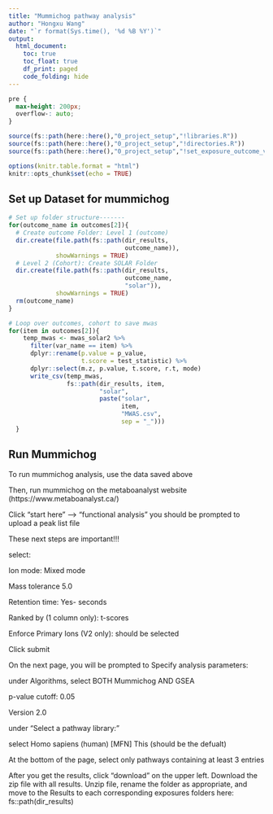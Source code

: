 ```yaml
---
title: "Mummichog pathway analysis"
author: "Hongxu Wang"
date: "`r format(Sys.time(), '%d %B %Y')`"
output: 
  html_document:
    toc: true
    toc_float: true
    df_print: paged
    code_folding: hide
---
```


```css
pre {
  max-height: 200px;
  overflow-: auto;
}
```


```r
source(fs::path(here::here(),"0_project_setup","!libraries.R"))
source(fs::path(here::here(),"0_project_setup","!directories.R"))
source(fs::path(here::here(),"0_project_setup","!set_exposure_outcome_vars.R"))

options(knitr.table.format = "html")
knitr::opts_chunk$set(echo = TRUE)
```

## Set up Dataset for mummichog
```r
# Set up folder structure------- 
for(outcome_name in outcomes[2]){
  # Create outcome Folder: Level 1 (outcome)
  dir.create(file.path(fs::path(dir_results, 
                                outcome_name)), 
             showWarnings = TRUE)
  # Level 2 (Cohort): Create SOLAR Folder
  dir.create(file.path(fs::path(dir_results, 
                                outcome_name, 
                                "solar")), 
             showWarnings = TRUE)
  rm(outcome_name)
}

# Loop over outcomes, cohort to save mwas
for(item in outcomes[2]){
    temp_mwas <- mwas_solar2 %>%
      filter(var_name == item) %>%
      dplyr::rename(p.value = p_value, 
                    t.score = test_statistic) %>%
      dplyr::select(m.z, p.value, t.score, r.t, mode)
      write_csv(temp_mwas, 
                fs::path(dir_results, item,
                         "solar",
                         paste("solar", 
                               item, 
                               "MWAS.csv",
                               sep = "_")))
  }
```

## Run Mummichog

To run mummichog analysis, use the data saved above

Then, run mummichog on the metaboanalyst website (https://www.metaboanalyst.ca/)

Click "start here" --> "functional analysis" you should be prompted to upload a peak list file

These next steps are important!!!

select:

Ion mode: Mixed mode

Mass tolerance 5.0

Retention time: Yes- seconds

Ranked by (1 column only): t-scores

Enforce Primary Ions (V2 only): should be selected

Click submit

On the next page, you will be prompted to Specify analysis parameters:

under Algorithms, select BOTH Mummichog AND GSEA

p-value cutoff: 0.05

Version 2.0

under "Select a pathway library:"

select Homo sapiens (human) [MFN] This (should be the defualt)

At the bottom of the page, select only pathways containing at least 3 entries

After you get the results, click "download" on the upper left. Download the zip file with all results. Unzip file, rename the folder as appropriate, and move to the Results to each corresponding exposures folders here: fs::path(dir_results)


